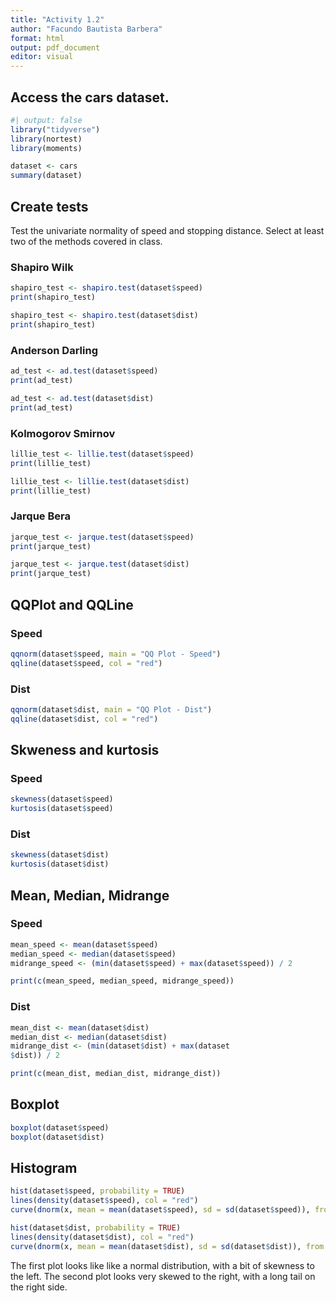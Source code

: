 ```yaml
---
title: "Activity 1.2"
author: "Facundo Bautista Barbera"
format: html
output: pdf_document
editor: visual
---
```


## Access the cars dataset.

```r
#| output: false
library("tidyverse")
library(nortest)
library(moments)
```

```r
dataset <- cars
summary(dataset)
```

## Create tests

Test the univariate normality of speed and stopping distance. Select at least two of the methods covered in class.

### Shapiro Wilk

```r
shapiro_test <- shapiro.test(dataset$speed)
print(shapiro_test)

shapiro_test <- shapiro.test(dataset$dist)
print(shapiro_test)
```

### Anderson Darling

```r
ad_test <- ad.test(dataset$speed)
print(ad_test)

ad_test <- ad.test(dataset$dist)
print(ad_test)
```

### Kolmogorov Smirnov

```r
lillie_test <- lillie.test(dataset$speed)
print(lillie_test)

lillie_test <- lillie.test(dataset$dist)
print(lillie_test)
```

### Jarque Bera

```r
jarque_test <- jarque.test(dataset$speed)
print(jarque_test)

jarque_test <- jarque.test(dataset$dist)
print(jarque_test)
```

## QQPlot and QQLine

### Speed

```r
qqnorm(dataset$speed, main = "QQ Plot - Speed")
qqline(dataset$speed, col = "red")
```

### Dist

```r
qqnorm(dataset$dist, main = "QQ Plot - Dist")
qqline(dataset$dist, col = "red")
```

## Skweness and kurtosis

### Speed

```r
skewness(dataset$speed)
kurtosis(dataset$speed)
```

### Dist

```r
skewness(dataset$dist)
kurtosis(dataset$dist)
```

## Mean, Median, Midrange

### Speed

```r
mean_speed <- mean(dataset$speed)
median_speed <- median(dataset$speed)
midrange_speed <- (min(dataset$speed) + max(dataset$speed)) / 2

print(c(mean_speed, median_speed, midrange_speed))
```

### Dist

```r
mean_dist <- mean(dataset$dist)
median_dist <- median(dataset$dist)
midrange_dist <- (min(dataset$dist) + max(dataset
$dist)) / 2

print(c(mean_dist, median_dist, midrange_dist))
```

## Boxplot

```r
boxplot(dataset$speed)
boxplot(dataset$dist)
```

## Histogram

```r
hist(dataset$speed, probability = TRUE)
lines(density(dataset$speed), col = "red")
curve(dnorm(x, mean = mean(dataset$speed), sd = sd(dataset$speed)), from = min(dataset$speed), to = max(dataset$speed), add = TRUE, col = "blue", lwd = 2)

hist(dataset$dist, probability = TRUE)
lines(density(dataset$dist), col = "red")
curve(dnorm(x, mean = mean(dataset$dist), sd = sd(dataset$dist)), from = min(dataset$dist), to = max(dataset$dist), add = TRUE, col = "blue", lwd = 2)
```

The first plot looks like like a normal distribution, with a bit of skewness to the left. The second plot looks very skewed to the right, with a long tail on the right side.
